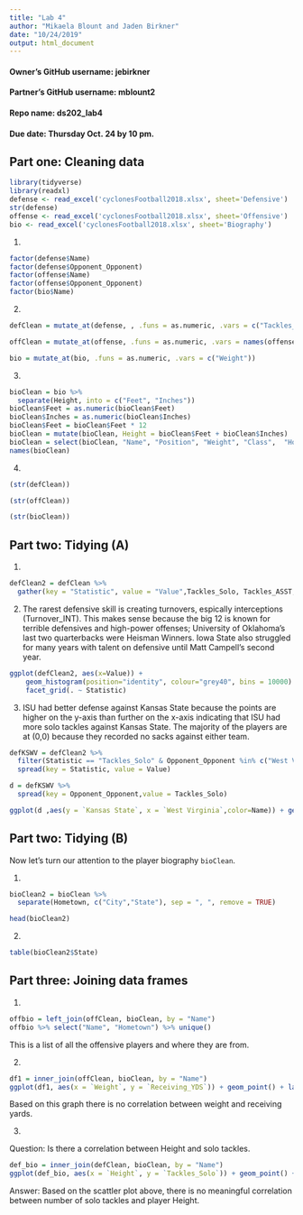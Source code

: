 ```yaml
---
title: "Lab 4"
author: "Mikaela Blount and Jaden Birkner"
date: "10/24/2019"
output: html_document
---
```


#### Owner's GitHub username: jebirkner
#### Partner's GitHub username: mblount2
#### Repo name: ds202_lab4
#### Due date: Thursday Oct. 24 by 10 pm.

## Part one: Cleaning data

```r
library(tidyverse)
library(readxl)
defense <- read_excel('cyclonesFootball2018.xlsx', sheet='Defensive')
str(defense)
offense <- read_excel('cyclonesFootball2018.xlsx', sheet='Offensive')
bio <- read_excel('cyclonesFootball2018.xlsx', sheet='Biography')
```

1.
```r
factor(defense$Name)
factor(defense$Opponent_Opponent)
factor(offense$Name)
factor(offense$Opponent_Opponent)
factor(bio$Name)
```

2.
```r
defClean = mutate_at(defense, , .funs = as.numeric, .vars = c("Tackles_Solo", "Tackles_ASST","Tackles_TFL", "Tackles_Sack", "Turnover_FF", "Turnover_FR", "Turnover_INT", "Pass_QBH", "Pass_PB"))
```

```r
offClean = mutate_at(offense, .funs = as.numeric, .vars = names(offense[c(3:12)]))
```

```r
bio = mutate_at(bio, .funs = as.numeric, .vars = c("Weight"))
```

3.
```r
bioClean = bio %>%
  separate(Height, into = c("Feet", "Inches"))
bioClean$Feet = as.numeric(bioClean$Feet)
bioClean$Inches = as.numeric(bioClean$Inches)
bioClean$Feet = bioClean$Feet * 12
bioClean = mutate(bioClean, Height = bioClean$Feet + bioClean$Inches)
bioClean = select(bioClean, "Name", "Position", "Weight", "Class",  "Hometown", "Highschool", "Height")
names(bioClean)
```

4.
```r
(str(defClean))
```

```r
(str(offClean))
```

```r
(str(bioClean))
```

## Part two: Tidying (A)

1.
```r
defClean2 = defClean %>%
  gather(key = "Statistic", value = "Value",Tackles_Solo, Tackles_ASST, Tackles_TFL, Tackles_Sack, Turnover_FF, Turnover_FR, Turnover_INT, Pass_QBH, Pass_PB)
```

2. 
The rarest defensive skill is creating turnovers, espically interceptions (Turnover_INT). This makes sense because the big 12 is known for terrible defensives and high-power offenses; University of Oklahoma's last two quarterbacks were Heisman Winners. Iowa State also struggled for many years with talent on defensive until Matt Campell's second year.
```r
ggplot(defClean2, aes(x=Value)) +
    geom_histogram(position="identity", colour="grey40", bins = 10000) +
    facet_grid(. ~ Statistic)

```



3.
ISU had better defense against Kansas State because the points are higher on the y-axis than further on the x-axis indicating that ISU had more solo tackles against Kansas State. The majority of the players are at (0,0) because they recorded no sacks against either team.
```r
defKSWV = defClean2 %>%
  filter(Statistic == "Tackles_Solo" & Opponent_Opponent %in% c("West Virginia","Kansas State")) %>%
  spread(key = Statistic, value = Value)

d = defKSWV %>%
  spread(key = Opponent_Opponent,value = Tackles_Solo)

ggplot(d ,aes(y = `Kansas State`, x = `West Virginia`,color=Name)) + geom_point(na.rm = TRUE)
```



## Part two: Tidying  (B)
Now let's turn our attention to the player biography `bioClean`.

1. 
```r
bioClean2 = bioClean %>%
  separate(Hometown, c("City","State"), sep = ", ", remove = TRUE)

head(bioClean2)
```

2. 
```r
table(bioClean2$State)
```

## Part three: Joining data frames

1.

```r
offbio = left_join(offClean, bioClean, by = "Name")
offbio %>% select("Name", "Hometown") %>% unique()
```

This is a list of all the offensive players and where they are from.

2.
```r
df1 = inner_join(offClean, bioClean, by = "Name")
ggplot(df1, aes(x = `Weight`, y = `Receiving_YDS`)) + geom_point() + labs(title = "Relationship between Weight and Receiving Yards", x='Weight', y='Receiving Yards') + geom_smooth()
```

Based on this graph there is no correlation between weight and receiving yards.


3.

Question: Is there a correlation between Height and solo tackles.

```r
def_bio = inner_join(defClean, bioClean, by = "Name")
ggplot(def_bio, aes(x = `Height`, y = `Tackles_Solo`)) + geom_point() + geom_smooth()
```

Answer: Based on the scattler plot above, there is no meaningful correlation between number of solo tackles and player Height.
